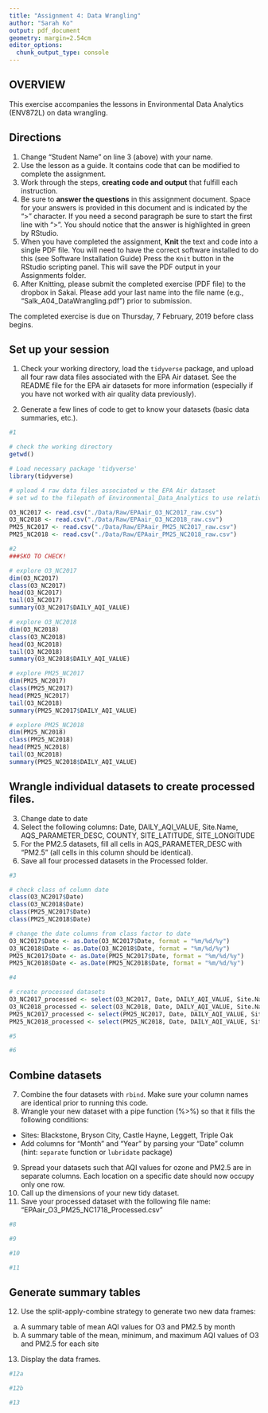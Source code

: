 ```yaml
---
title: "Assignment 4: Data Wrangling"
author: "Sarah Ko"
output: pdf_document
geometry: margin=2.54cm
editor_options: 
  chunk_output_type: console
---
```


## OVERVIEW

This exercise accompanies the lessons in Environmental Data Analytics (ENV872L) on data wrangling. 

## Directions
1. Change "Student Name" on line 3 (above) with your name.
2. Use the lesson as a guide. It contains code that can be modified to complete the assignment.
3. Work through the steps, **creating code and output** that fulfill each instruction.
4. Be sure to **answer the questions** in this assignment document.
Space for your answers is provided in this document and is indicated by the ">" character.
If you need a second paragraph be sure to start the first line with ">".
You should notice that the answer is highlighted in green by RStudio. 
6. When you have completed the assignment, **Knit** the text and code into a single PDF file.
You will need to have the correct software installed to do this (see Software Installation Guide)
Press the `Knit` button in the RStudio scripting panel.
This will save the PDF output in your Assignments folder.
8. After Knitting, please submit the completed exercise (PDF file) to the dropbox in Sakai. Please add your last name into the file name (e.g., "Salk_A04_DataWrangling.pdf") prior to submission.

The completed exercise is due on Thursday, 7 February, 2019 before class begins.

## Set up your session 
1. Check your working directory, load the `tidyverse` package, and upload all four raw data files associated with the EPA Air dataset. See the README file for the EPA air datasets for more information (especially if you have not worked with air quality data previously). 

2. Generate a few lines of code to get to know your datasets (basic data summaries, etc.).

```r
#1

# check the working directory
getwd()

# Load necessary package 'tidyverse'
library(tidyverse)

# upload 4 raw data files associated w the EPA Air dataset
# set wd to the filepath of Environmental_Data_Analytics to use relative filepath

O3_NC2017 <- read.csv("./Data/Raw/EPAair_O3_NC2017_raw.csv")
O3_NC2018 <- read.csv("./Data/Raw/EPAair_O3_NC2018_raw.csv")
PM25_NC2017 <- read.csv("./Data/Raw/EPAair_PM25_NC2017_raw.csv")
PM25_NC2018 <- read.csv("./Data/Raw/EPAair_PM25_NC2018_raw.csv")

#2
###SKO TO CHECK!

# explore O3_NC2017
dim(O3_NC2017)
class(O3_NC2017)
head(O3_NC2017)
tail(O3_NC2017)
summary(O3_NC2017$DAILY_AQI_VALUE)

# explore O3_NC2018
dim(O3_NC2018)
class(O3_NC2018)
head(O3_NC2018)
tail(O3_NC2018)
summary(O3_NC2018$DAILY_AQI_VALUE)

# explore PM25_NC2017
dim(PM25_NC2017)
class(PM25_NC2017)
head(PM25_NC2017)
tail(O3_NC2018)
summary(PM25_NC2017$DAILY_AQI_VALUE)

# explore PM25_NC2018
dim(PM25_NC2018)
class(PM25_NC2018)
head(PM25_NC2018)
tail(O3_NC2018)
summary(PM25_NC2018$DAILY_AQI_VALUE)

```

## Wrangle individual datasets to create processed files.
3. Change date to date
4. Select the following columns: Date, DAILY_AQI_VALUE, Site.Name, AQS_PARAMETER_DESC, COUNTY, SITE_LATITUDE, SITE_LONGITUDE
5. For the PM2.5 datasets, fill all cells in AQS_PARAMETER_DESC with "PM2.5" (all cells in this column should be identical).
6. Save all four processed datasets in the Processed folder.

```r
#3

# check class of column date
class(O3_NC2017$Date)
class(O3_NC2018$Date)
class(PM25_NC2017$Date)
class(PM25_NC2018$Date)

# change the date columns from class factor to date
O3_NC2017$Date <- as.Date(O3_NC2017$Date, format = "%m/%d/%y")
O3_NC2018$Date <- as.Date(O3_NC2018$Date, format = "%m/%d/%y")
PM25_NC2017$Date <- as.Date(PM25_NC2017$Date, format = "%m/%d/%y")
PM25_NC2018$Date <- as.Date(PM25_NC2018$Date, format = "%m/%d/%y")

#4

# create processed datasets
O3_NC2017_processed <- select(O3_NC2017, Date, DAILY_AQI_VALUE, Site.Name, AQS_PARAMETER_DESC, COUNTY, SITE_LATITUDE, SITE_LONGITUDE)
O3_NC2018_processed <- select(O3_NC2018, Date, DAILY_AQI_VALUE, Site.Name, AQS_PARAMETER_DESC, COUNTY, SITE_LATITUDE, SITE_LONGITUDE)
PM25_NC2017_processed <- select(PM25_NC2017, Date, DAILY_AQI_VALUE, Site.Name, AQS_PARAMETER_DESC, COUNTY, SITE_LATITUDE, SITE_LONGITUDE)
PM25_NC2018_processed <- select(PM25_NC2018, Date, DAILY_AQI_VALUE, Site.Name, AQS_PARAMETER_DESC, COUNTY, SITE_LATITUDE, SITE_LONGITUDE)

#5

#6

```


## Combine datasets
7. Combine the four datasets with `rbind`. Make sure your column names are identical prior to running this code. 
8. Wrangle your new dataset with a pipe function (%>%) so that it fills the following conditions: 

* Sites: Blackstone, Bryson City, Castle Hayne, Leggett, Triple Oak
* Add columns for "Month" and "Year" by parsing your "Date" column (hint: `separate` function or `lubridate` package)

9. Spread your datasets such that AQI values for ozone and PM2.5 are in separate columns. Each location on a specific date should now occupy only one row.
10. Call up the dimensions of your new tidy dataset.
11. Save your processed dataset with the following file name: "EPAair_O3_PM25_NC1718_Processed.csv"

```r
#8

#9

#10

#11

```


## Generate summary tables
12. Use the split-apply-combine strategy to generate two new data frames: 
a. A summary table of mean AQI values for O3 and PM2.5 by month
b. A summary table of the mean, minimum, and maximum AQI values of O3 and PM2.5 for each site
13. Display the data frames.

```r
#12a

#12b

#13

```

